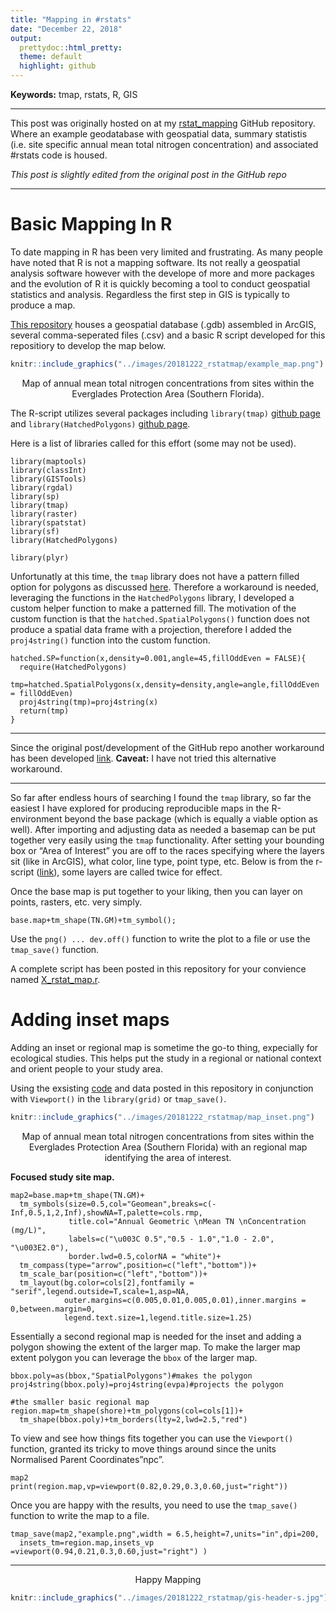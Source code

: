 ```yaml
---
title: "Mapping in #rstats"
date: "December 22, 2018"
output: 
  prettydoc::html_pretty:
  theme: default
  highlight: github
---
```


__Keywords:__ tmap, rstats, R, GIS

***

This post was originally hosted on at my  [rstat_mapping](https://github.com/SwampThingPaul/rstat_mapping){target="_blank"} GitHub repository. Where an example geodatabase with geospatial data, summary statistis (i.e. site specific annual mean total nitrogen concentration) and associated #rstats code is housed. 

_This post is slightly edited from the original post in the GitHub repo_

***

# Basic Mapping In R

To date mapping in R has been very limited and frustrating. As many people have noted that R is not a mapping software. Its not really a geospatial analysis software however with the develope of more and more packages and the evolution of R it is quickly becoming a tool to conduct geospatial statistics and analysis. Regardless the first step in GIS is typically to produce a map.

[This repository](https://github.com/SwampThingPaul/rstat_mapping){target="_blank"} houses a geospatial database (.gdb) assembled in ArcGIS, several comma-seperated files (.csv) and a basic R script developed for this repositiory to develop the map below.

```r
knitr::include_graphics("../images/20181222_rstatmap/example_map.png")
```
<center> Map of annual mean total nitrogen concentrations from sites within the Everglades Protection Area (Southern Florida).</center>


The R-script utilizes several packages including `library(tmap)` [github page](https://github.com/mtennekes/tmap){target="_blank"} and `library(HatchedPolygons)` [github page](https://github.com/statnmap/HatchedPolygons){target="_blank"}. 

Here is a list of libraries called for this effort (some may not be used).
```
library(maptools)
library(classInt)
library(GISTools)
library(rgdal)
library(sp)
library(tmap)
library(raster)
library(spatstat)
library(sf)
library(HatchedPolygons)

library(plyr)
```

Unfortunatly at this time, the `tmap` library does not have a pattern filled option for polygons as discussed [here](https://github.com/mtennekes/tmap/issues/49){target="_blank"}. Therefore a workaround is needed, leveraging the functions in the `HatchedPolygons` library, I developed a custom helper function to make a patterned fill. The motivation of the custom function is that the `hatched.SpatialPolygons()` function does not produce a spatial data frame with a projection, therefore I added the `proj4string()` function into the custom function.  

```
hatched.SP=function(x,density=0.001,angle=45,fillOddEven = FALSE){
  require(HatchedPolygons)
  tmp=hatched.SpatialPolygons(x,density=density,angle=angle,fillOddEven = fillOddEven)
  proj4string(tmp)=proj4string(x)
  return(tmp)
}
```

****

Since the original post/development of the GitHub repo another workaround has been developed [link](https://github.com/mtennekes/tmap/issues/49#issuecomment-448692646){target="_blank"}. __Caveat:__ I have not tried this alternative workaround.

****

So far after endless hours of searching I found the `tmap` library, so far the easiest I have explored for producing reproducible maps in the R-environment beyond the base package (which is equally a viable option as well). After importing and adjusting data as needed a basemap can be put together very easily using the `tmap` functionality. After setting your bounding box or "Area of Interest" you are off to the races specifying where the layers sit (like in ArcGIS), what color, line type, point type, etc. Below is from the r-script ([link](https://github.com/SwampThingPaul/rstat_mapping/blob/6cb5b478149678830c7e9d5e09de66918623ce94/X_rstat_map.R){target="_blank"}), some layers are called twice for effect. 


<script src="https://gist.github.com/SwampThingPaul/c272a1556f5104da5cdd9e51c8b4bca9.js"></script>

<!--
```
bbox=raster::extent(473714,587635,2748300,2960854);#Bounding box for our Area of Interest (AOI)
base.map=tm_shape(shore,bbox=bbox)+tm_polygons(col=cols[1])+
  tm_shape(eaa)+tm_fill("olivedrab1")+tm_borders("grey",lwd=1.5,lty=1.75)+
  tm_shape(spsample(eaa,"random",n=500,pretty=F))+
  tm_dots(col="grey80",size=0.005)+
  tm_shape(c139)+tm_fill("grey")+
  tm_shape(sta)+tm_polygons("skyblue")+
  tm_shape(rs.feat)+tm_polygons("steelblue3")+
  tm_shape(rs.feat.hatch)+tm_lines(col="grey")+
  tm_shape(wma)+tm_borders("grey50",lwd=1.5,lty=2)+tm_fill(cols[3])+
  tm_shape(wma.hatch)+
  tm_lines(col=cols[5],lwd=2)+tm_shape(wma)+
  tm_borders("grey50",lwd=2,lty=1)+
  tm_shape(wca)+tm_fill("white")+
  tm_shape(bcnp)+tm_fill(cols[4])+
  tm_shape(enp.shore)+tm_fill("white")+tm_borders("dodgerblue3",lwd=1)+
  tm_shape(canal)+tm_lines("dodgerblue3",lwd=2)+
  tm_shape(canal)+tm_lines(cols[2],lwd=1)+
  tm_shape(evpa)+tm_borders(col="red",lwd=1.5);
```
-->
Once the base map is put together to your liking, then you can layer on points, rasters, etc. very simply. 

```
base.map+tm_shape(TN.GM)+tm_symbol();
```
Use the `png() ... dev.off()` function to write the plot to a file or use the `tmap_save()` function. 

A complete script has been posted in this repository for your convience named [X_rstat_map.r](https://github.com/SwampThingPaul/rstat_mapping/blob/6cb5b478149678830c7e9d5e09de66918623ce94/X_rstat_map.R). 


# Adding inset maps

Adding an inset or regional map is sometime the go-to thing, expecially for ecological studies. This helps put the study in a regional or national context and orient people to your study area. 

Using the exsisting [code](https://github.com/SwampThingPaul/rstat_mapping/blob/f64c19d9c00d66986d969b4c7d2e02c9c88407fe/X_rstat_map.R){target="_blank"} and data posted in this repository in conjunction with `Viewport()` in the `library(grid)` or `tmap_save()`.

```r
knitr::include_graphics("../images/20181222_rstatmap/map_inset.png")
```
<center> Map of annual mean total nitrogen concentrations from sites within the Everglades Protection Area (Southern Florida) with an regional map identifying the area of interest.</center>

__Focused study site map.__
```
map2=base.map+tm_shape(TN.GM)+
  tm_symbols(size=0.5,col="Geomean",breaks=c(-Inf,0.5,1,2,Inf),showNA=T,palette=cols.rmp,
             title.col="Annual Geometric \nMean TN \nConcentration (mg/L)",
             labels=c("\u003C 0.5","0.5 - 1.0","1.0 - 2.0", "\u003E2.0"),
             border.lwd=0.5,colorNA = "white")+
  tm_compass(type="arrow",position=c("left","bottom"))+
  tm_scale_bar(position=c("left","bottom"))+
  tm_layout(bg.color=cols[2],fontfamily = "serif",legend.outside=T,scale=1,asp=NA,
            outer.margins=c(0.005,0.01,0.005,0.01),inner.margins = 0,between.margin=0,
            legend.text.size=1,legend.title.size=1.25)
```

Essentially a second regional map is needed for the inset and adding a polygon showing the extent of the larger map. To make the larger map extent polygon you can leverage the `bbox` of the larger map.

```
bbox.poly=as(bbox,"SpatialPolygons")#makes the polygon
proj4string(bbox.poly)=proj4string(evpa)#projects the polygon

#the smaller basic regional map
region.map=tm_shape(shore)+tm_polygons(col=cols[1])+
  tm_shape(bbox.poly)+tm_borders(lty=2,lwd=2.5,"red")
```

To view and see how things fits together you can use the `Viewport()` function, granted its tricky to move things around since the units Normalised Parent Coordinates"npc".

```
map2
print(region.map,vp=viewport(0.82,0.29,0.3,0.60,just="right"))
```

Once you are happy with the results, you need to use the `tmap_save()` function to write the map to a file.  

```
tmap_save(map2,"example.png",width = 6.5,height=7,units="in",dpi=200,
  insets_tm=region.map,insets_vp =viewport(0.94,0.21,0.3,0.60,just="right") )
```
***

<center>Happy Mapping</center>

```r
knitr::include_graphics("../images/20181222_rstatmap/gis-header-s.jpg")
```

<br>
